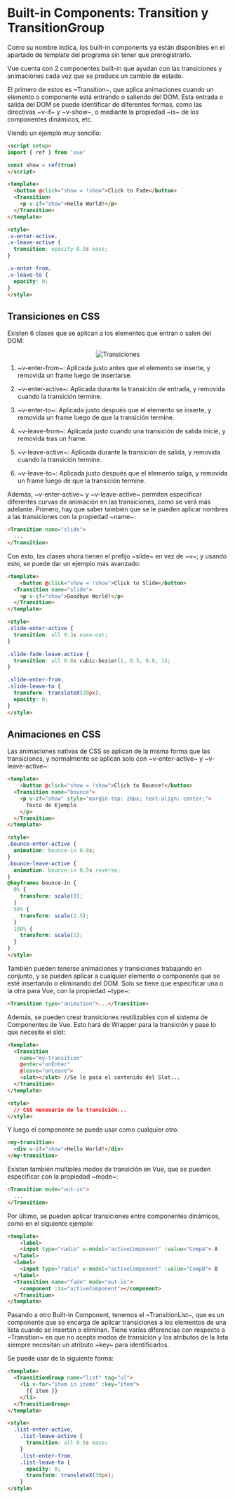 
<PageView>

# Built-in Components: Transition y TransitionGroup

Como su nombre indica, los built-in components ya están disponibles en el apartado de template del programa sin tener que preregistrarlo.

Vue cuenta con 2 componentes built-in que ayudan con las transiciones y animaciones cada vez que se produce un cambio de estado.

El primero de estos es ~Transition~, que aplica animaciones cuando un elemento o componente está entrando o saliendo del DOM. Esta entrada o salida del DOM se puede identificar de diferentes formas, como las directivas ~v-if~ y ~v-show~, o mediante la propiedad ~is~ de los componentes dinámicos, etc.

Viendo un ejemplo muy sencillo:

```html
<script setup>
import { ref } from 'vue'

const show = ref(true)
</script>

<template>
  <button @click="show = !show">Click to Fade</button>
  <Transition>
    <p v-if="show">Hello World!</p>
  </Transition>
</template>

<style>
.v-enter-active,
.v-leave-active {
  transition: opacity 0.8s ease;
}

.v-enter-from,
.v-leave-to {
  opacity: 0;
}
</style>
```

<ExampleWrapper>
<Transition/>
</ExampleWrapper>

## Transiciones en CSS

Existen 6 clases que se aplican a los elementos que entran o salen del DOM:

<ExampleWrapper style="display:grid;place-items:center">
  <img src={OpacityImg} alt="Transiciones" width={500}/>
</ExampleWrapper>


1. ~v-enter-from~: Aplicada justo antes que el elemento se inserte, y removida un frame luego de insertarse.

2. ~v-enter-active~: Aplicada durante la transición de entrada, y removida cuando la transición termine.

3. ~v-enter-to~: Aplicada justo después que el elemento se inserte, y removida un frame luego de que la transición termine.

4. ~v-leave-from~: Aplicada justo cuando una transición de salida inicie, y removida tras un frame.

5. ~v-leave-active~: Aplicada durante la transición de salida, y removida cuando la transición termine.

6. ~v-leave-to~: Aplicada justo después que el elemento salga, y removida un frame luego de que la transición termine.

Además, ~v-enter-active~ y ~v-leave-active~ permiten especificar diferentes curvas de animación en las transiciones, como se verá más adelante. Primero, hay que saber también que se le pueden aplicar nombres a las transiciones con la propiedad ~name~:

```html
<Transition name="slide">
  ...
</Transition>
```

Con esto, las clases ahora tienen el prefijo ~slide~ en vez de ~v~; y usando esto, se puede dar un ejemplo más avanzado:

```html
<template>
	<button @click="show = !show">Click to Slide</button>
  <Transition name="slide">
    <p v-if="show">Goodbye World!</p>
  </Transition>
</template>

<style>
.slide-enter-active {
  transition: all 0.3s ease-out;
}

.slide-fade-leave-active {
  transition: all 0.8s cubic-bezier(1, 0.5, 0.8, 1);
}

.slide-enter-from,
.slide-leave-to {
  transform: translateX(20px);
  opacity: 0;
}
</style>

```
<ExampleWrapper>
<Transition2/>
</ExampleWrapper>

## Animaciones en CSS

Las animaciones nativas de CSS se aplican de la misma forma que las transiciones, y normalmente se aplican solo con ~v-enter-active~ y ~v-leave-active~:

```html
<template>
	<button @click="show = !show">Click to Bounce!</button>
  <Transition name="bounce">
    <p v-if="show" style="margin-top: 20px; text-align: center;">
      Texto de Ejemplo
    </p>
  </Transition>
</template>

<style>
.bounce-enter-active {
  animation: bounce-in 0.8s;
}
.bounce-leave-active {
  animation: bounce-in 0.5s reverse;
}
@keyframes bounce-in {
  0% {
    transform: scale(0);
  }
  50% {
    transform: scale(2.5);
  }
  100% {
    transform: scale(1);
  }
}
</style>
```

<ExampleWrapper>
<Animation/>
</ExampleWrapper>

También pueden tenerse animaciones y transiciones trabajando en conjunto, y se pueden aplicar a cualquier elemento o componente que se esté insertando o eliminando del DOM. Solo se tiene que especificar una o la otra para Vue, con la propiedad ~type~:

```html
<Transition type="animation">...</Transition>
```

Además, se pueden crear transiciones reutilizables con el sistema de Componentes de Vue. Esto hará de Wrapper para la transición y pase lo que necesite el slot:

```html
<template>
  <Transition
    name="my-transition"
    @enter="onEnter"
    @leave="onLeave">
    <slot></slot> //Se le pasa el contenido del Slot...
  </Transition>
</template>

<style>
  // CSS necesario de la transición...  
</style>
```

Y luego el componente se puede usar como cualquier otro:

```html
<my-transition>
  <div v-if="show">Hello World!</div>
</my-transition>
```

Existen también multiples modos de transición en Vue, que se pueden especificar con la propiedad ~mode~:

```html
<Transition mode="out-in">
  ...
</Transition>
```

<ExampleWrapper>
<TransitionModes/>
</ExampleWrapper>

Por último, se pueden aplicar transiciones entre componentes dinámicos, como en el siguiente ejemplo:

```html
<template>
	<label>
    <input type="radio" v-model="activeComponent" :value="CompA"> A
  </label>
  <label>
    <input type="radio" v-model="activeComponent" :value="CompB"> B
  </label>
  <Transition name="fade" mode="out-in">
    <component :is="activeComponent"></component>
  </Transition>
</template>
```
<ExampleWrapper>
<App/>
</ExampleWrapper>

Pasando a otro Built-in Component, tenemos el ~TransitionList~, que es un componente que se encarga de aplicar transiciones a los elementos de una lista cuando se insertan o eliminan. Tiene varias diferencias con respecto a ~Transition~ en que no acepta modos de transición y los atributos de la lista siempre necesitan un atributo ~key~ para identificarlos.

Se puede usar de la siguiente forma:

```html
<template>
  <TransitionGroup name="list" tag="ul">
    <li v-for="item in items" :key="item">
      {{ item }}
    </li>
  </TransitionGroup>
</template>

<style>
  .list-enter-active,
    .list-leave-active {
      transition: all 0.5s ease;
    }
    .list-enter-from,
    .list-leave-to {
      opacity: 0;
      transform: translateX(30px);
    }
</style>
```

<ExampleWrapper>
<TransitionList/>
</ExampleWrapper>

</PageView>